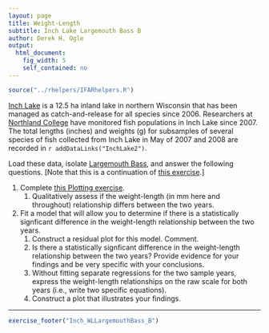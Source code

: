 ```yaml
---
layout: page
title: Weight-Length
subtitle: Inch Lake Largemouth Bass B
author: Derek H. Ogle
output: 
  html_document: 
    fig_width: 5
    self_contained: no
---
```

```r
source("../rhelpers/IFARhelpers.R")
```

[Inch Lake](http://dnr.wi.gov/lakes/lakepages/LakeDetail.aspx?wbic=2764300&page=facts) is a 12.5 ha inland lake in northern Wisconsin that has been managed as catch-and-release for all species since 2006.  Researchers at [Northland College](http://www.northland.edu/) have monitored fish populations in Inch Lake since 2007.  The total lengths (inches) and weights (g) for subsamples of several species of fish collected from Inch Lake in May of 2007 and 2008 are recorded in `r addDataLinks("InchLake2")`.

Load these data, isolate [Largemouth Bass](https://en.wikipedia.org/wiki/Largemouth_bass), and answer the following questions.  [Note that this is a continuation of [this exercise](Inch_WLLargemouthBass_A.html).]

1. Complete [this Plotting exercise](Inch_Plotting.html).
    1. Qualitatively assess if the weight-length (in mm here and throughout) relationship differs between the two years.
1. Fit a model that will allow you to determine if there is a statistically signficant difference in the weight-length relationship between the two years.
    1. Construct a residual plot for this model.  Comment.
    1. Is there a statistically signficant difference in the weight-length relationship between the two years?  Provide evidence for your findings and be very specific with your conclusions.
    1. Without fitting separate regressions for the two sample years, express the weight-length relationships on the raw scale for both years (i.e., write two specific equations).
    1. Construct a plot that illustrates your findings.

---
```r
exercise_footer("Inch_WLLargemouthBass_B")
```
